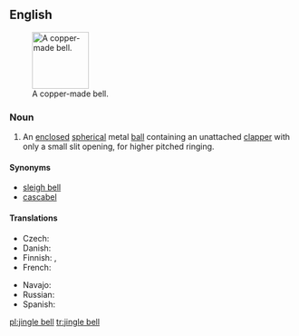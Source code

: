 ==English==
{{wikipedia}}
[[Image:Hawksbelleasttennmound.png|thumb|100px|A copper-made bell.]]

===Noun===
{{en-noun}}

# An [[enclosed]] [[spherical]] metal [[ball]] containing an unattached [[clapper]] with only a small slit opening, for higher pitched ringing.

====Synonyms====
* [[sleigh bell]]
* [[cascabel]]

====Translations====
{{trans-top|bell}}
* Czech: {{t+|cs|rolnička|f}}
* Danish: {{t+|da|bjælde|c}}
* Finnish: {{t+|fi|kulkunen}}, {{t+|fi|tiuku}}
* French: {{t+|fr|grelot|m}}
{{trans-mid}}
* Navajo: {{t|nv|yooʼ diitsʼaʼ}}
* Russian: {{t+|ru|бубенец|m}}
* Spanish: {{t+|es|cascabel|m}}
{{trans-bottom}}

[[pl:jingle bell]]
[[tr:jingle bell]]